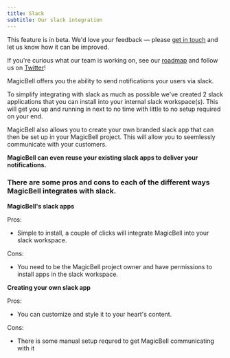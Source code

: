 ```yaml
---
title: Slack
subtitle: Our slack integration
---
```


<Note className="text-darkPurple bg-lightPurple bg-opacity-5 border-none text-lg">
This feature is in beta. We'd love your feedback — please <a href="mailto:hello@magicbell.com">get in touch</a> and let us know how it can be improved.

If you're curious what our team is working on, see our <a href="https://roadmap.magicbell.community/">roadmap</a> and follow us on <a href="https://twitter.com/magicbell_io">Twitter</a>!

</Note>

MagicBell offers you the ability to send notifications your users via slack.

To simplify integrating with slack as much as possible we've created 2 slack applications that you can install into your internal slack workspace(s). This will get you up and running in next to no time with little to no setup required on your end.

MagicBell also allows you to create your own branded slack app that can then be set up in your MagicBell project. This will allow you to seemlessly communicate with your customers.

**MagicBell can even reuse your existing slack apps to deliver your notifications.**

### There are some pros and cons to each of the different ways MagicBell integrates with slack.

**MagicBell's slack apps**

Pros:

- Simple to install, a couple of clicks will integrate MagicBell into your slack workspace.

Cons:

- You need to be the MagicBell project owner and have permissions to install apps in the slack workspace.

**Creating your own slack app**

Pros:

- You can customize and style it to your heart's content.

Cons:

- There is some manual setup requred to get MagicBell communicating with it

